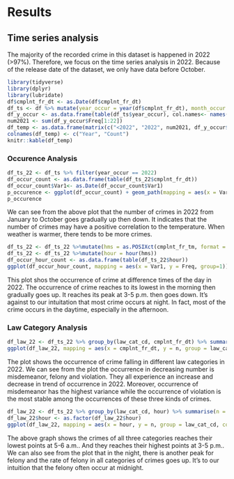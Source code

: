 # Results



## Time series analysis
The majority of the recorded crime in this dataset is happened in 2022 (>97%). Therefore, we focus on the time series analysis in 2022. Because of the release date of the dataset, we only have data before October.

```r
library(tidyverse)
library(dplyr)
library(lubridate)
df$cmplnt_fr_dt <- as.Date(df$cmplnt_fr_dt)
df_ts <- df %>% mutate(year_occur = year(df$cmplnt_fr_dt), month_occur = month(df$cmplnt_fr_dt))
df_y_occur <- as.data.frame(table(df_ts$year_occur), col.names<- names(c("Year", "Freq")) )
num2021 <- sum(df_y_occur$Freq[1:22])
df_temp <- as.data.frame(matrix(c("<2022", "2022", num2021, df_y_occur$Freq[23]),nrow = 2))
colnames(df_temp) <- c("Year", "Count")
knitr::kable(df_temp)
```

### Occurence Analysis
```r
df_ts_22 <- df_ts %>% filter(year_occur == 2022)
df_occur_count <- as.data.frame(table(df_ts_22$cmplnt_fr_dt))
df_occur_count$Var1<- as.Date(df_occur_count$Var1)
p_occurence <- ggplot(df_occur_count) + geom_path(mapping = aes(x = Var1, y = Freq)) + xlab("Date") + ylab("Occurance") + ggtitle("Occurence of Crime in 2022")
p_occurence
```

We can see from the above plot that the number of crimes in 2022 from January to October goes gradually up then down. It indicates that the number of crimes may have a positive correlation to the temperature. When weather is warmer, there tends to be more crimes. 

```r
df_ts_22 <- df_ts_22 %>%mutate(hms = as.POSIXct(cmplnt_fr_tm, format = "%H:%M:%OS"))
df_ts_22 <- df_ts_22 %>%mutate(hour = hour(hms))
df_occur_hour_count <- as.data.frame(table(df_ts_22$hour))
ggplot(df_occur_hour_count, mapping = aes(x = Var1, y = Freq, group=1))+geom_line() +geom_point()+xlab("Hour") + ylab("Occurance") + ggtitle("Occurence of crime at different times of the day in 2022")
```

This plot shos the occurrence of crime at difference times of the day in 2022. The occurrence of crime reaches to its lowest in the morning then gradually goes up. It reaches its peak at 3-5 p.m. then goes down. It's against to our intuitation that most crime occurs at night. In fact, most of the crime occurs in the daytime, especially in the afternoon.

### Law Category Analysis

```r

df_law_22 <- df_ts_22 %>% group_by(law_cat_cd, cmplnt_fr_dt) %>% summarise(n = n()) %>% ungroup()
ggplot(df_law_22, mapping = aes(x = cmplnt_fr_dt, y = n, group = law_cat_cd, color = law_cat_cd)) + geom_line() +labs(x = "Date", y = "Occurence", title = "Occurence of Crime in Different Law Categories in 2022", color = "Law Category")
```

The plot shows the occurrence of crime falling in different law categories in 2022. We can see from the plot the occurrence in decreasing number is misdemeanor, felony and violation. They all experience an increase and decrease in trend of occurrence in 2022. Moreover, occurrence of misdemeanor has the highest variance while the occurrence of violation is the most stable among the occurrences of these three kinds of crimes.

```r
df_law_22 <- df_ts_22 %>% group_by(law_cat_cd, hour) %>% summarise(n = n())
df_law_22$hour <- as.factor(df_law_22$hour)
ggplot(df_law_22, mapping = aes(x = hour, y = n, group = law_cat_cd, color = law_cat_cd)) + geom_line() +labs(x = "Hour", y = "Occurence", title = "Occurence of Crimes in Different Law Categories in Different Time of a Day in 2022", color = "Law Category")
```


The above graph shows the crimes of all three categories reaches their lowest points at 5-6 a.m.. And they reaches their highest points at 3-5 p.m.. We can also see from the plot that in the night, there is another peak for felony and the rate of felony in all categories of crimes goes up. It's to our intuition that the felony often occur at midnight. 
